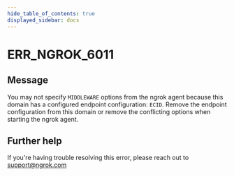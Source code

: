 ```yaml
---
hide_table_of_contents: true
displayed_sidebar: docs
---
```



# ERR_NGROK_6011

## Message

You may not specify `MIDDLEWARE` options from the ngrok agent because this domain has a configured endpoint configuration: `ECID`. Remove the endpoint configuration from this domain or remove the conflicting options when starting the ngrok agent.

<ErrorDetails error="err_ngrok_6011" />

## Further help

If you're having trouble resolving this error, please reach out to [support@ngrok.com](mailto:support@ngrok.com?subject=Help%20with%20ERR_NGROK_6011)
